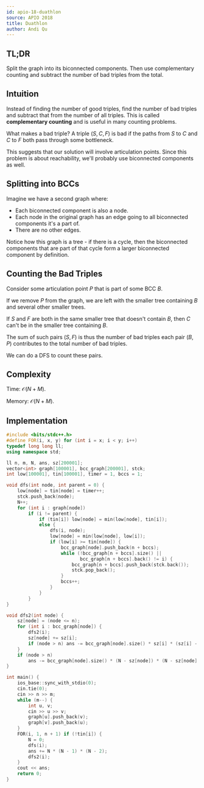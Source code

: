 ```yaml
---
id: apio-18-duathlon
source: APIO 2018
title: Duathlon
author: Andi Qu
---
```


## TL;DR

Split the graph into its biconnected components. Then use complementary counting
and subtract the number of bad triples from the total.

## Intuition

Instead of finding the number of good triples, find the number of bad triples
and subtract that from the number of all triples. This is called **complementary
counting** and is useful in many counting problems.

What makes a bad triple? A triple $(S, C, F)$ is bad if the paths from $S$ to
$C$ and $C$ to $F$ both pass through some bottleneck.

This suggests that our solution will involve articulation points. Since this
problem is about reachability, we'll probably use biconnected components as
well.

## Splitting into BCCs

Imagine we have a second graph where:

- Each biconnected component is also a node.
- Each node in the original graph has an edge going to all biconnected
  components it's a part of.
- There are no other edges.

Notice how this graph is a tree - if there is a cycle, then the biconnected
components that are part of that cycle form a larger biconnected component by
definition.

## Counting the Bad Triples

Consider some articulation point $P$ that is part of some BCC $B$.

If we remove $P$ from the graph, we are left with the smaller tree containing
$B$ and several other smaller trees.

If $S$ and $F$ are both in the same smaller tree that doesn't contain $B$, then
$C$ can't be in the smaller tree containing $B$.

The sum of such pairs $(S, F)$ is thus the number of bad triples each pair
$(B, P)$ contributes to the total number of bad triples.

We can do a DFS to count these pairs.

## Complexity

Time: $\mathcal{O}(N + M)$.

Memory: $\mathcal{O}(N + M)$.

## Implementation

```cpp
#include <bits/stdc++.h>
#define FOR(i, x, y) for (int i = x; i < y; i++)
typedef long long ll;
using namespace std;

ll n, m, N, ans, sz[200001];
vector<int> graph[100001], bcc_graph[200001], stck;
int low[100001], tin[100001], timer = 1, bccs = 1;

void dfs(int node, int parent = 0) {
	low[node] = tin[node] = timer++;
	stck.push_back(node);
	N++;
	for (int i : graph[node])
		if (i != parent) {
			if (tin[i]) low[node] = min(low[node], tin[i]);
			else {
				dfs(i, node);
				low[node] = min(low[node], low[i]);
				if (low[i] >= tin[node]) {
					bcc_graph[node].push_back(n + bccs);
					while (!bcc_graph[n + bccs].size() ||
					       bcc_graph[n + bccs].back() != i) {
						bcc_graph[n + bccs].push_back(stck.back());
						stck.pop_back();
					}
					bccs++;
				}
			}
		}
}

void dfs2(int node) {
	sz[node] = (node <= n);
	for (int i : bcc_graph[node]) {
		dfs2(i);
		sz[node] += sz[i];
		if (node > n) ans -= bcc_graph[node].size() * sz[i] * (sz[i] - 1);
	}
	if (node > n)
		ans -= bcc_graph[node].size() * (N - sz[node]) * (N - sz[node] - 1);
}

int main() {
	ios_base::sync_with_stdio(0);
	cin.tie(0);
	cin >> n >> m;
	while (m--) {
		int u, v;
		cin >> u >> v;
		graph[u].push_back(v);
		graph[v].push_back(u);
	}
	FOR(i, 1, n + 1) if (!tin[i]) {
		N = 0;
		dfs(i);
		ans += N * (N - 1) * (N - 2);
		dfs2(i);
	}
	cout << ans;
	return 0;
}
```
